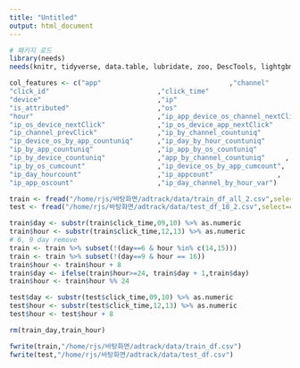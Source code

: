 ```yaml
---
title: "Untitled"
output: html_document
---
```



```r
# 패키지 로드
library(needs)
needs(knitr, tidyverse, data.table, lubridate, zoo, DescTools, lightgbm)
```

```r
col_features <- c("app"                                ,"channel"          , 
"click_id"                           ,"click_time"                        ,
"device"                             ,"ip"                                ,
"is_attributed"                      ,"os"                                ,
"hour"                               ,"ip_app_device_os_channel_nextClick",
"ip_os_device_nextClick"             ,"ip_os_device_app_nextClick"       , 
"ip_channel_prevClick"               ,"ip_by_channel_countuniq"         ,  
"ip_device_os_by_app_countuniq"      ,"ip_day_by_hour_countuniq"       ,   
"ip_by_app_countuniq"                ,"ip_app_by_os_countuniq"        ,    
"ip_by_device_countuniq"             ,"app_by_channel_countuniq"     ,     
"ip_by_os_cumcount"                  ,"ip_device_os_by_app_cumcount",      
"ip_day_hourcount"                   ,"ip_appcount"                ,       
"ip_app_oscount"                     ,"ip_day_channel_by_hour_var")
```

```r
train <- fread("/home/rjs/바탕화면/adtrack/data/train_df_all_2.csv",select=col_features) 
test <- fread("/home/rjs/바탕화면/adtrack/data/test_df_18_2.csv",select=col_features)  
```

```r
train$day <- substr(train$click_time,09,10) %>% as.numeric
train$hour <- substr(train$click_time,12,13) %>% as.numeric
# 6, 9 day remove
train <- train %>% subset(!(day==6 & hour %in% c(14,15)))
train <- train %>% subset(!(day==9 & hour == 16))
train$hour <- train$hour + 8
train$day <- ifelse(train$hour>=24, train$day + 1,train$day)
train$hour <- train$hour %% 24

test$day <- substr(test$click_time,09,10) %>% as.numeric
test$hour <- substr(test$click_time,12,13) %>% as.numeric
test$hour <- test$hour + 8

rm(train_day,train_hour)
```

```r
fwrite(train,"/home/rjs/바탕화면/adtrack/data/train_df.csv")
fwrite(test,"/home/rjs/바탕화면/adtrack/data/test_df.csv")
```